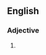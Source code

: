 ==English==

===Adjective===
{{head|en|adjective superlative form}}

# {{en-superlative of|blessed}}